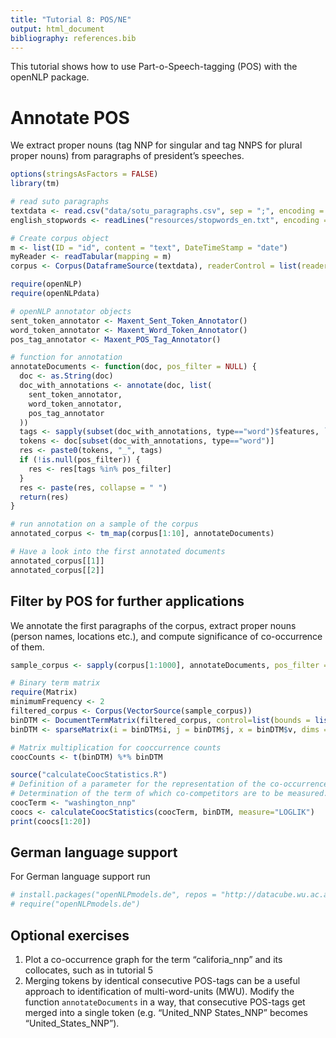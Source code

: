 ```yaml
---
title: "Tutorial 8: POS/NE"
output: html_document
bibliography: references.bib
---
```


This tutorial shows how to use Part-o-Speech-tagging (POS) with the openNLP package.

# Annotate POS

We extract proper nouns (tag NNP for singular and tag NNPS for plural proper nouns) from paragraphs of president's speeches.

```r
options(stringsAsFactors = FALSE)
library(tm)

# read suto paragraphs
textdata <- read.csv("data/sotu_paragraphs.csv", sep = ";", encoding = "UTF-8")
english_stopwords <- readLines("resources/stopwords_en.txt", encoding = "UTF-8")

# Create corpus object
m <- list(ID = "id", content = "text", DateTimeStamp = "date")
myReader <- readTabular(mapping = m)
corpus <- Corpus(DataframeSource(textdata), readerControl = list(reader = myReader))

require(openNLP)
require(openNLPdata)

# openNLP annotator objects
sent_token_annotator <- Maxent_Sent_Token_Annotator()
word_token_annotator <- Maxent_Word_Token_Annotator()
pos_tag_annotator <- Maxent_POS_Tag_Annotator()

# function for annotation
annotateDocuments <- function(doc, pos_filter = NULL) {
  doc <- as.String(doc)
  doc_with_annotations <- annotate(doc, list(
    sent_token_annotator,
    word_token_annotator,
    pos_tag_annotator
  ))
  tags <- sapply(subset(doc_with_annotations, type=="word")$features, `[[`, "POS")
  tokens <- doc[subset(doc_with_annotations, type=="word")]
  res <- paste0(tokens, "_", tags)
  if (!is.null(pos_filter)) {
    res <- res[tags %in% pos_filter]
  }
  res <- paste(res, collapse = " ")
  return(res)
}

# run annotation on a sample of the corpus
annotated_corpus <- tm_map(corpus[1:10], annotateDocuments)

# Have a look into the first annotated documents
annotated_corpus[[1]]
annotated_corpus[[2]]
```

## Filter by POS for further applications

We annotate the first paragraphs of the corpus, extract proper nouns (person names, locations etc.), and compute significance of co-occurrence of them.

```r
sample_corpus <- sapply(corpus[1:1000], annotateDocuments, pos_filter = c("NNP", "NNPS"))

# Binary term matrix
require(Matrix)
minimumFrequency <- 2
filtered_corpus <- Corpus(VectorSource(sample_corpus))
binDTM <- DocumentTermMatrix(filtered_corpus, control=list(bounds = list(global=c(minimumFrequency, Inf)), weighting = weightBin))
binDTM <- sparseMatrix(i = binDTM$i, j = binDTM$j, x = binDTM$v, dims = c(binDTM$nrow, binDTM$ncol), dimnames = dimnames(binDTM))

# Matrix multiplication for cooccurrence counts
coocCounts <- t(binDTM) %*% binDTM

source("calculateCoocStatistics.R")
# Definition of a parameter for the representation of the co-occurrences of a concept
# Determination of the term of which co-competitors are to be measured.
coocTerm <- "washington_nnp"
coocs <- calculateCoocStatistics(coocTerm, binDTM, measure="LOGLIK")
print(coocs[1:20])
```


## German language support

For German language support run

```r
# install.packages("openNLPmodels.de", repos = "http://datacube.wu.ac.at")
# require("openNLPmodels.de")
```

## Optional exercises

1. Plot a co-occurrence graph for the term "califoria_nnp" and its collocates, such as in tutorial 5
2. Merging tokens by identical consecutive POS-tags can be a useful approach to identification of multi-word-units (MWU). Modify the function `annotateDocuments` in a way, that consecutive POS-tags get merged into a single token (e.g. "United_NNP States_NNP" becomes "United_States_NNP"). 

